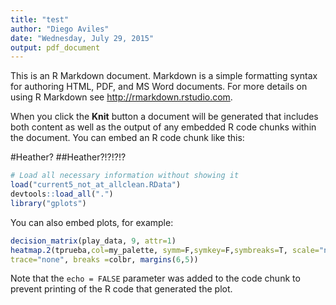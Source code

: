 ```yaml
---
title: "test"
author: "Diego Aviles"
date: "Wednesday, July 29, 2015"
output: pdf_document
---
```


This is an R Markdown document. Markdown is a simple formatting syntax for authoring HTML, PDF, and MS Word documents. For more details on using R Markdown see <http://rmarkdown.rstudio.com>. 

When you click the **Knit** button a document will be generated that includes both content as well as the output of any embedded R code chunks within the document. You can embed an R code chunk like this:

#Heather?
##Heather?!?!?!?

```r
# Load all necessary information without showing it
load("current5_not_at_allclean.RData")
devtools::load_all(".")
library("gplots")
```

You can also embed plots, for example:

```r
decision_matrix(play_data, 9, attr=1)
heatmap.2(tprueba,col=my_palette, symm=F,symkey=F,symbreaks=T, scale="none", dendrogram="none", Colv= F, Rowv=F,
trace="none", breaks =colbr, margins(6,5))
```

Note that the `echo = FALSE` parameter was added to the code chunk to prevent printing of the R code that generated the plot.
